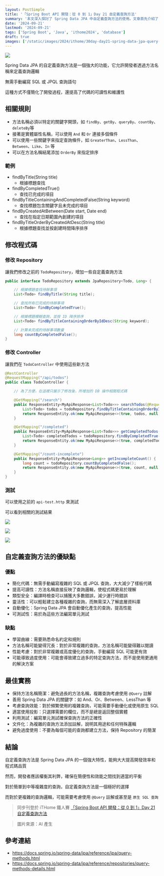 ```yaml
---
layout: PostSimple
title: '「Spring Boot API 開發：從 0 到 1」Day 21 自定義查詢方法'
summary: '本文深入探討了 Spring Data JPA 中自定義查詢方法的使用。文章首先介紹了自定義查詢方法的基本規則和語法，包括方法命名規則和常用關鍵字。接著，文章展示了如何實現自定義查詢方法，並使用這些方法。文章還詳細分析了自定義查詢方法的優缺點。最後，文章提供了一系列最佳實踐建議'
date: '2024-09-21'
lastmod: '2024-09-21'
tags: ['Spring Boot', 'Java', 'ithome2024', 'database']
draft: true
images: ['/static/images/2024/ithome/30day-day21-spring-data-jpa-query-methods/cover.webp']
---
```


![](/static/images/2024/ithome/30day-day21-spring-data-jpa-query-methods/cover.webp)

Spring Data JPA 的自定義查詢方法是一個強大的功能，它允許開發者透過方法名稱來定義查詢邏輯

無需手動編寫 SQL 或 JPQL 查詢語句

這種方式不僅簡化了開發過程，還提高了代碼的可讀性和維護性

## 相關規則

- 方法名稱必須以特定的關鍵字開頭，如 `findBy`、`getBy`、`queryBy`、`countBy`、`deleteBy`等
- 接著是實體屬性名稱，可以使用 `And` 和 `Or` 連接多個條件
- 可以使用一些關鍵字來指定查詢條件，如 `GreaterThan`、`LessThan`、`Between`、`Like`、`In` 等
- 可以在方法名稱結尾添加 `OrderBy` 來指定排序

### 範例

- findByTitle(String title)
  - 根據標題查找
- findByCompletedTrue()
  - 查找已完成的項目
- findByTitleContainingAndCompletedFalse(String keyword)
  - 查找標題包含關鍵字且未完成的項目
- findByCreatedAtBetween(Date start, Date end)
  - 查找在指定日期範圍內創建的項目
- findByTitleOrderByCreatedAtDesc(String title)
  - 根據標題查找並按創建時間降序排序

## 修改程式碼

### 修改 Repository

讓我們修改之前的 `TodoRepository`，增加一些自定義查詢方法

```java
public interface TodoRepository extends JpaRepository<Todo, Long> {

    // 根據標題查找待辦事項
    List<Todo> findByTitle(String title);

    // 查找所有已完成的待辦事項
    List<Todo> findByCompletedTrue();

    // 根據標題模糊查詢，並按 ID 降序排序
    List<Todo> findByTitleContainingOrderByIdDesc(String keyword);

    // 計算未完成的待辦事項數量
    long countByCompletedFalse();
}
```

### 修改 Controller

讓我們在 `TodoController` 中使用這些新方法

```java
@RestController
@RequestMapping("/api/todos")
public class TodoController {

    // 為了方便，在這裡只展示了修改後，所增加的 DB 操作相關程式碼

    @GetMapping("/search")
    public ResponseEntity<MyApiResponse<List<Todo>>> searchTodos(@RequestParam String keyword) {
        List<Todo> todos = todoRepository.findByTitleContainingOrderByIdDesc(keyword);
        return ResponseEntity.ok(new MyApiResponse<>(true, todos, null));
    }

    @GetMapping("/completed")
    public ResponseEntity<MyApiResponse<List<Todo>>> getCompletedTodos() {
        List<Todo> completedTodos = todoRepository.findByCompletedTrue();
        return ResponseEntity.ok(new MyApiResponse<>(true, completedTodos, null));
    }

    @GetMapping("/count-incomplete")
    public ResponseEntity<MyApiResponse<Long>> getIncompleteCount() {
        long count = todoRepository.countByCompletedFalse();
        return ResponseEntity.ok(new MyApiResponse<>(true, count, null));
    }
}
```

### 測試

可以使用之前的 `api-test.http` 來測試

可以看到相關的測試結果

![](/static/images/2024/ithome/30day-day21-spring-data-jpa-query-methods/01.webp)

![](/static/images/2024/ithome/30day-day21-spring-data-jpa-query-methods/02.webp)

![](/static/images/2024/ithome/30day-day21-spring-data-jpa-query-methods/03.webp)

## 自定義查詢方法的優缺點

### 優點

- 簡化代碼：無需手動編寫複雜的 SQL 或 JPQL 查詢，大大減少了樣板代碼
- 提高可讀性：方法名稱直接反映了查詢邏輯，使程式碼更易於理解
- 類型安全：編譯時檢查可以捕獲大多數錯誤，減少運行時錯誤
- 靈活性：可以輕鬆建立各種複雜的查詢，而無需深入了解底層資料庫
- 自動優化：Spring Data JPA 會自動優化產生的查詢，提高性能
- 可測試性：易於為這些方法編寫單元測試

### 缺點

- 學習曲線：需要熟悉命名約定和規則
- 方法名稱可能變得冗長：對於非常複雜的查詢，方法名稱可能變得難以閱讀
- 性能考慮：對於非常複雜或高度優化的查詢，手動編寫 SQL 可能更有效
- 可能導致過度使用：可能會導致建立過多的特定查詢方法，而不是使用更通用的解決方案

## 最佳實務

- 保持方法名稱簡潔：避免過長的方法名稱，複雜查詢考慮使用 `@Query` 註解
- 善用 Spring Data JPA 的關鍵字：如 And、Or、Between、LessThan 等
- 考慮查詢效能：對於頻繁使用的複雜查詢，可能需要手動優化或使用原生 SQL
- 適當使用投影：只選擇需要的欄位，而不是總是返回整個實體
- 利用測試：編寫單元測試確保查詢方法的正確性
- 文件化：為複雜的查詢方法添加註解，說明其用途和任何特殊邏輯
- 避免過度使用：不要為每個可能的查詢都建立方法，保持 Repository 的簡潔

## 結論

自定義查詢方法是 Spring Data JPA 的一個強大特性，能夠大大提高開發效率和程式碼品質

然而，開發者應該權衡其利弊，確保在簡便性和效能之間找到適當的平衡

對於簡單到中等複雜度的查詢，自定義查詢方法是一個極好的選擇

而對於更複雜的查詢邏輯，可能需要考慮使用 `@Query` 註解或甚至是 `原生 SQL 查詢`

> 同步刊登於 iTHome 鐵人賽 [「Spring Boot API 開發：從 0 到 1」Day 21 自定義查詢方法]()

> 圖片來源：AI 產生

## 參考連結

- https://docs.spring.io/spring-data/jpa/reference/jpa/query-methods.html
- https://docs.spring.io/spring-data/jpa/reference/repositories/query-methods-details.html
